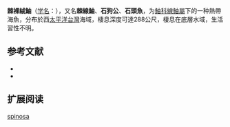 {{Speciesbox 
| name = 棘線鮋
| image = 
| image_caption = 
| image_width = 240 px
| status = NE
| status_system = IUCN3.1
| genus = Ocosia
| species = spinosa
| authority = [[Chen|Chen]], 1981
| synonyms = 
}}

'''棘裸絨鮋'''（[[学名|学名]]：{{lang|la|'''''Ocosia spinosa'''''}}），又名'''棘線鮋'''、'''石狗公'''、'''石頭魚'''，为[[鮋科|鮋科]][[線鮋屬|線鮋屬]]下的一种熱帶海魚，分布於西[[太平洋|太平洋]][[台灣|台灣]]海域，棲息深度可達288公尺，棲息在底層水域，生活習性不明。
==参考文献==
*{{FishBase_species|genus=Ocosia|species=spinosa|year=2014|month=5}}
* {{TaiBNET| zh=棘裸絨鮋 | id=382853 | binomial=Ocosia spinosa | authority=Chen, 1981 | var= | accessdate=2013-01-24}}
== 扩展阅读 ==
{{refbegin}}
{{wikispecies-inline|Ocosia spinosa|棘線鮋}}
{{refend}}
{{Taxonbar|from=Q3704724}}

[[Category:線鮋屬|spinosa]]


{{鮋形目小作品}}